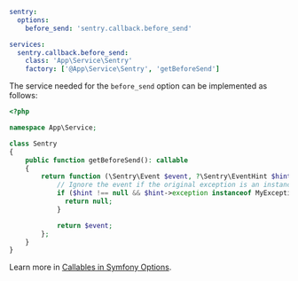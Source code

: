 ```yaml {filename:config/packages/sentry.yaml}
sentry:
  options:
    before_send: 'sentry.callback.before_send'

services:
  sentry.callback.before_send:
    class: 'App\Service\Sentry'
    factory: ['@App\Service\Sentry', 'getBeforeSend']
```

The service needed for the `before_send` option can be implemented as follows:

```php {filename:src/Service/Sentry.php}
<?php

namespace App\Service;

class Sentry
{
    public function getBeforeSend(): callable
    {
        return function (\Sentry\Event $event, ?\Sentry\EventHint $hint): ?\Sentry\Event {
            // Ignore the event if the original exception is an instance of MyException
            if ($hint !== null && $hint->exception instanceof MyException) {
              return null;
            }

            return $event;
        };
    }
}
```

<Note>

Learn more in [Callables in Symfony Options](/platforms/php/guides/symfony/configuration/symfony-options/#callables).

</Note>
